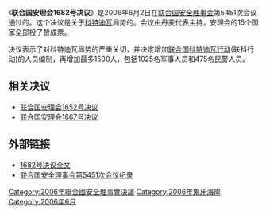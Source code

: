 {{Infobox UN resolution
|number = 1682
|organ = SC
|date = 6月2日
|year = 2006年
|meeting = 5451
|code = S/RES/1682
|document= http://daccess-dds-ny.un.org/doc/UNDOC/GEN/N06/373/48/PDF/N0637348.pdf?OpenElement
|for = 15
|abstention = 0
|against = 0
|subject = 科特迪瓦局势
|result = 通过 
|image = 059 French Foreign Legion.JPG
|caption = 科特迪瓦的叛军士兵
}}
《'''联合国安理会1682号决议'''》是2006年6月2日在[[联合国安全理事会|联合国安全理事会]]第5451次会议通过的。这个决议是关于[[科特迪瓦|科特迪瓦]]局势的。会议由丹麦代表主持，安理会的15个国家全部投了赞成票。

决议表示了对科特迪瓦局势的严重关切，并决定增加[[联合国科特迪瓦行动|联合国科特迪瓦行动]](联科行动)的人员编制，再增加最多1500人，包括1025名军事人员和475名民警人员。

== 相关决议 ==
*[[联合国安理会1652号决议|联合国安理会1652号决议]]
*[[联合国安理会1667号决议|联合国安理会1667号决议]]

== 外部链接 ==
*[http://www.un.org/chinese/aboutun/prinorgs/sc/sres/06/s1682.htm 1682号决议全文]
*[http://www.un.org/zh/documents/view_doc.asp?symbol=S/PV.5451&Lang=C 联合国安全理事会第5451次会议纪录]

{{UNSCR 2006}}
[[Category:2006年聯合國安全理事會決議|Category:2006年聯合國安全理事會決議]]
[[Category:2006年象牙海岸|Category:2006年象牙海岸]]
[[Category:2006年6月|Category:2006年6月]]